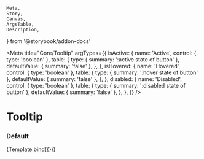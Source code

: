 <!-- Tooltip.stories.mdx -->

    Meta,
    Story,
    Canvas,
    ArgsTable,
    Description,
} from '@storybook/addon-docs'


<Meta
    title="Core/Tooltip"
    argTypes={{
        isActive: {
            name: 'Active',
            control: { type: 'boolean' },
            table: {
                type: { summary: ':active state of button' },
                defaultValue: { summary: 'false' },
            },
        },
        isHovered: {
            name: 'Hovered',
            control: { type: 'boolean' },
            table: {
                type: { summary: ':hover state of button' },
                defaultValue: { summary: 'false' },
            },
        },
        disabled: {
            name: 'Disabled',
            control: { type: 'boolean' },
            table: {
                type: { summary: ':disabled state of button' },
                defaultValue: { summary: 'false' },
            },
        },
    }}
/>

# Tooltip

### Default


<Canvas>
    <Story
        name="Default"
        args={{
            text: 'Default Lorem ipsum text',
        }}
    >
        {Template.bind({})}
    </Story>
</Canvas>

<ArgsTable story="Default" />
